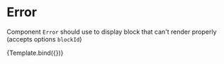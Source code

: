 
<Meta title="SB/User/LearnPage/BlockElement/Error" component={Error} />

# Error

Component `Error` should use to display block that can't render properly (accepts options `blockId`)


<Canvas>
  <Story
    name="Error"
    args={{
      blockId: 'test',
    }}
  >
    {Template.bind({})}
  </Story>
</Canvas>
